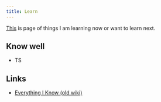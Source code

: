 ```yaml
---
title: Learn
---
```


[This](https://reflect.site/g/nikiv-personal/learn/c92772cd2427487f82591a5af4d605a4) is page of things I am learning now or want to learn next.

## Know well

- TS

## Links

- [Everything I Know (old wiki)](https://wiki.nikiv.dev/sharing/everything-I-know)




